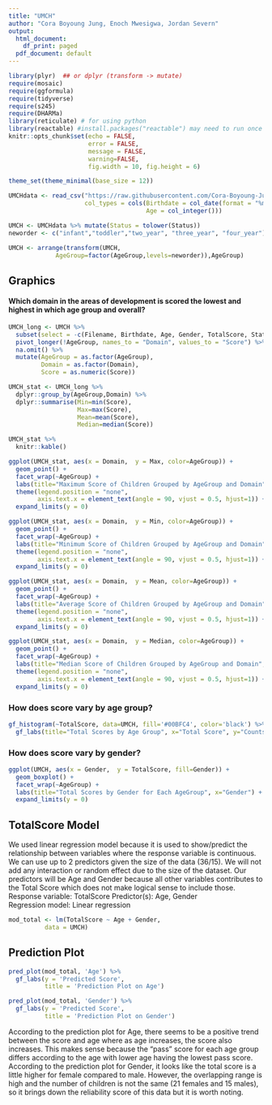 ```yaml
---
title: "UMCH"
author: "Cora Boyoung Jung, Enoch Mwesigwa, Jordan Severn"
output:
  html_document:
    df_print: paged
  pdf_document: default
---
```



```r
library(plyr)  ## or dplyr (transform -> mutate) 
require(mosaic)
require(ggformula)
require(tidyverse)
require(s245)
require(DHARMa)
library(reticulate) # for using python
library(reactable) #install.packages("reactable") may need to run once
knitr::opts_chunk$set(echo = FALSE, 
                      error = FALSE,
                      message = FALSE,
                      warning=FALSE,
                      fig.width = 10, fig.height = 6)

theme_set(theme_minimal(base_size = 12))
```


```r
UMCHdata <- read_csv("https://raw.githubusercontent.com/Cora-Boyoung-Jung/UMCH/main/data/UMCH_p.csv",
                     col_types = cols(Birthdate = col_date(format = "%m/%d/%Y"),
                                      Age = col_integer()))
```

```r
UMCH <- UMCHdata %>% mutate(Status = tolower(Status))
neworder <- c("infant","toddler","two_year", "three_year", "four_year")

UMCH <- arrange(transform(UMCH,
             AgeGroup=factor(AgeGroup,levels=neworder)),AgeGroup)
```

## Graphics

#### Which domain in the areas of development is scored the lowest and highest in which age group and overall?  

```r
UMCH_long <- UMCH %>%
  subset(select = -c(Filename, Birthdate, Age, Gender, TotalScore, Status, Examiner,Adaptive_SelfHelp, Adaptive_SocialEmotional, LanguageDevelopment,AcademicAndCognitive,PhysicalDevelopment, AcademicAndCognitive_Literacy, AcademicAndCognitive_Maths)) %>%
  pivot_longer(!AgeGroup, names_to = "Domain", values_to = "Score") %>%
  na.omit() %>%
  mutate(AgeGroup = as.factor(AgeGroup),
         Domain = as.factor(Domain),
         Score = as.numeric(Score))

UMCH_stat <- UMCH_long %>%
  dplyr::group_by(AgeGroup,Domain) %>%
  dplyr::summarise(Min=min(Score),
                   Max=max(Score),
                   Mean=mean(Score),
                   Median=median(Score))

UMCH_stat %>%
  knitr::kable()
```
```r
ggplot(UMCH_stat, aes(x = Domain,  y = Max, color=AgeGroup)) +
  geom_point() + 
  facet_wrap(~AgeGroup) +
  labs(title="Maximum Score of Children Grouped by AgeGroup and Domain", y="Score") +
  theme(legend.position = "none",
        axis.text.x = element_text(angle = 90, vjust = 0.5, hjust=1)) +
  expand_limits(y = 0)
```
```r
ggplot(UMCH_stat, aes(x = Domain,  y = Min, color=AgeGroup)) +
  geom_point() + 
  facet_wrap(~AgeGroup) +
  labs(title="Minimum Score of Children Grouped by AgeGroup and Domain", y="Score") +
  theme(legend.position = "none",
        axis.text.x = element_text(angle = 90, vjust = 0.5, hjust=1)) +
  expand_limits(y = 0)
```
```r
ggplot(UMCH_stat, aes(x = Domain,  y = Mean, color=AgeGroup)) +
  geom_point() + 
  facet_wrap(~AgeGroup) +
  labs(title="Average Score of Children Grouped by AgeGroup and Domain", y="Score") +
  theme(legend.position = "none",
        axis.text.x = element_text(angle = 90, vjust = 0.5, hjust=1)) +
  expand_limits(y = 0)
```
```r
ggplot(UMCH_stat, aes(x = Domain,  y = Median, color=AgeGroup)) +
  geom_point() + 
  facet_wrap(~AgeGroup) +
  labs(title="Median Score of Children Grouped by AgeGroup and Domain", y="Score") +
  theme(legend.position = "none",
        axis.text.x = element_text(angle = 90, vjust = 0.5, hjust=1)) +
  expand_limits(y = 0)
```

### How does score vary by age group?  
```r
gf_histogram(~TotalScore, data=UMCH, fill='#00BFC4', color='black') %>% 
  gf_labs(title="Total Scores by Age Group", x="Total Score", y="Counts") + facet_wrap(~AgeGroup)
```

### How does score vary by gender?  
```r
ggplot(UMCH, aes(x = Gender,  y = TotalScore, fill=Gender)) +
  geom_boxplot() + 
  facet_wrap(~AgeGroup) +
  labs(title="Total Scores by Gender for Each AgeGroup", x="Gender") +
  expand_limits(y = 0)
```

## TotalScore Model

We used linear regression model because it is used to show/predict the relationship between variables where the response variable is continuous. We can use up to 2 predictors given the size of the data (36/15). We will not add any interaction or random effect due to the size of the dataset. Our predictors will be Age and Gender because all other variables contributes to the Total Score which does not make logical sense to include those.     
Response variable: TotalScore 
Predictor(s): Age, Gender   
Regression model: Linear regression 

```r
mod_total <- lm(TotalScore ~ Age + Gender,  
          data = UMCH)  
```

## Prediction Plot

```r
pred_plot(mod_total, 'Age') %>%
  gf_labs(y = 'Predicted Score',
          title = 'Prediction Plot on Age')
```

```r
pred_plot(mod_total, 'Gender') %>%
  gf_labs(y = 'Predicted Score',
          title = 'Prediction Plot on Gender')
```

According to the prediction plot for Age, there seems to be a positive trend between the score and age where as age increases, the score also increases. This makes sense because the "pass" score for each age group differs according to the age with lower age having the lowest pass score.  
According to the prediction plot for Gender, it looks like the total score is a little higher for female compared to male. However, the overlapping range is high and the number of children is not the same (21 females and 15 males), so it brings down the reliability score of this data but it is worth noting.  






